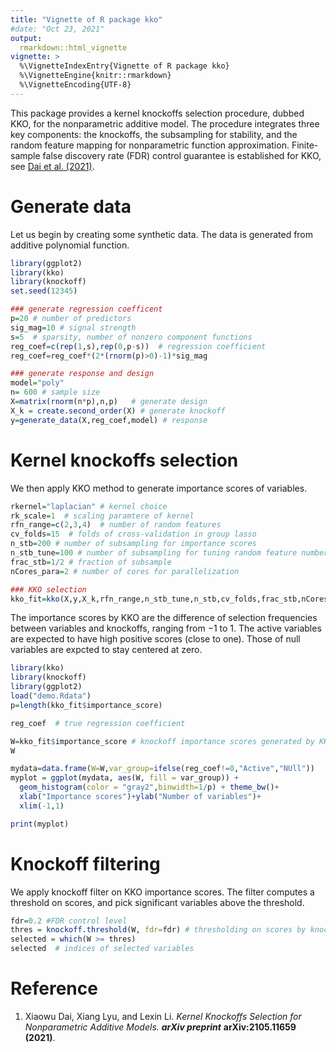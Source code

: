 ```yaml
---
title: "Vignette of R package kko"
#date: "Oct 23, 2021"
output:
  rmarkdown::html_vignette
vignette: >
  %\VignetteIndexEntry{Vignette of R package kko}
  %\VignetteEngine{knitr::rmarkdown}
  %\VignetteEncoding{UTF-8}
---
```

  
This package provides a kernel knockoffs selection procedure, dubbed KKO, for the nonparametric additive model.
The procedure integrates three key components: the knockoffs, the subsampling for stability, and the random feature mapping for nonparametric function approximation.
Finite-sample false discovery rate (FDR) control guarantee is established for KKO, see [Dai et al. (2021)][1].




# Generate data
Let us begin by creating some synthetic data. The data is generated from additive polynomial function. 
```r
library(ggplot2)
library(kko)
library(knockoff)
set.seed(12345)

### generate regression coefficent
p=20 # number of predictors
sig_mag=10 # signal strength
s=5  # sparsity, number of nonzero component functions
reg_coef=c(rep(1,s),rep(0,p-s))  # regression coefficient
reg_coef=reg_coef*(2*(rnorm(p)>0)-1)*sig_mag

### generate response and design
model="poly"
n= 600 # sample size
X=matrix(rnorm(n*p),n,p)   # generate design
X_k = create.second_order(X) # generate knockoff
y=generate_data(X,reg_coef,model) # response
```





# Kernel knockoffs selection
We then apply KKO method to generate importance scores of variables. 
```r
rkernel="laplacian" # kernel choice
rk_scale=1  # scaling paramtere of kernel
rfn_range=c(2,3,4)  # number of random features
cv_folds=15  # folds of cross-validation in group lasso
n_stb=200 # number of subsampling for importance scores 
n_stb_tune=100 # number of subsampling for tuning random feature number
frac_stb=1/2 # fraction of subsample
nCores_para=2 # number of cores for parallelization

### KKO selection 
kko_fit=kko(X,y,X_k,rfn_range,n_stb_tune,n_stb,cv_folds,frac_stb,nCores_para,rkernel,rk_scale)
```

The importance scores by KKO are the difference of selection frequencies between variables and knockoffs, ranging from $-1$ to $1$. 
The active variables are expected to have high positive scores (close to one). 
Those of null variables are expcted to stay centered at zero. 
```r
library(kko)
library(knockoff)
library(ggplot2)
load("demo.Rdata")
p=length(kko_fit$importance_score)
```

```r
reg_coef  # true regression coefficient 

W=kko_fit$importance_score # knockoff importance scores generated by KKO 
W 

mydata=data.frame(W=W,var_group=ifelse(reg_coef!=0,"Active","NUll"))
myplot = ggplot(mydata, aes(W, fill = var_group)) +  
  geom_histogram(color = "gray2",binwidth=1/p) + theme_bw()+
  xlab("Importance scores")+ylab("Number of variables")+
  xlim(-1,1)

print(myplot)
```



# Knockoff filtering 
We apply knockoff filter on KKO importance scores.
The filter computes a threshold on scores, and pick significant variables above the threshold. 

```r
fdr=0.2 #FDR control level 
thres = knockoff.threshold(W, fdr=fdr) # thresholding on scores by knockoff filter
selected = which(W >= thres) 
selected  # indices of selected variables 
```


# Reference
1. Xiaowu Dai, Xiang Lyu, and Lexin Li. *Kernel Knockoffs Selection for Nonparametric Additive Models.* ***arXiv preprint*** **arXiv:2105.11659 (2021)**.

[1]: https://arxiv.org/abs/2105.11659


